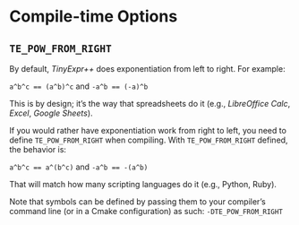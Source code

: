 # Compile-time Options

## `TE_POW_FROM_RIGHT` {-}

By default, *TinyExpr++* does exponentiation from left to right. For example:

`a^b^c == (a^b)^c` and `-a^b == (-a)^b`

This is by design; it's the way that spreadsheets do it
(e.g., *LibreOffice Calc*, *Excel*, *Google Sheets*).

If you would rather have exponentiation work from right to left, you need to
define `TE_POW_FROM_RIGHT`\index{compiling!options} when compiling. With `TE_POW_FROM_RIGHT` defined, the
behavior is:

`a^b^c == a^(b^c)` and `-a^b == -(a^b)`

That will match how many scripting languages do it (e.g., Python, Ruby).

Note that symbols can be defined by passing them to your compiler's
command line (or in a Cmake configuration) as such: `-DTE_POW_FROM_RIGHT`
